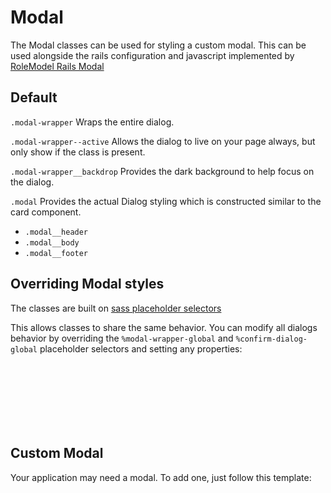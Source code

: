 
<Meta of={ModalStories} />

# Modal

The Modal classes can be used for styling a custom modal. This can be used alongside the rails configuration and javascript implemented by [RoleModel Rails Modal](https://github.com/RoleModel/rolemodel_rails/tree/master/lib/generators/rolemodel/modals)

## Default

`.modal-wrapper` Wraps the entire dialog.

`.modal-wrapper--active` Allows the dialog to live on your page always, but only show if the class is present.

`.modal-wrapper__backdrop` Provides the dark background to help focus on the dialog.

`.modal` Provides the actual Dialog styling which is constructed similar to the card component.

- `.modal__header`
- `.modal__body`
- `.modal__footer`

<Canvas of={ModalStories.Inline} />

## Overriding Modal styles

The classes are built on [sass placeholder selectors](https://sass-lang.com/documentation/style-rules/placeholder-selectors)

This allows classes to share the same behavior. You can modify all dialogs behavior by overriding the `%modal-wrapper-global` and `%confirm-dialog-global` placeholder selectors and setting any properties:

```css
%modal-wrapper-global {
  z-index: 200;
}

%modal-global {
  background-color: red;
}
```

## Custom Modal

Your application may need a modal. To add one, just follow this template:

```css
.modal-wrapper {
  @extend %modal-wrapper-global;

  .modal-wrapper__backdrop {

  }

  &.modal-wrapper--active {
    .modal-wrapper__backdrop {
    }
  }
}

.modal-{name} {
  @extend %modal-global;

  .modal__header,
  .modal__body,
  .modal__footer {
    padding:
  }

  .modal__header {
    font-size:
    font-weight:
  }

  .modal__body {
    box-shadow:
  }

  .modal__footer {
    display:
    justify-content:
  }
}
```
